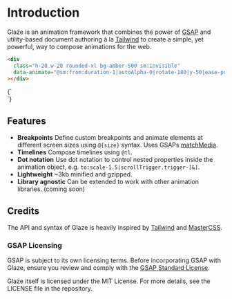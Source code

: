 
# Introduction

Glaze is an animation framework that combines the power of
[GSAP](https://greensock.com/gsap/) and utility-based document authoring à la
[Tailwind](https://tailwindcss.com) to create a simple, yet powerful, way to
compose animations for the web.

```html copy
<div
  class="h-20 w-20 rounded-xl bg-amber-500 sm:invisible"
  data-animate="@sm:from:duration-1|autoAlpha-0|rotate-180|y-50|ease-power2.inOut"
></div>
```

<Example>
  {`
<div
class="h-20 w-20 rounded-xl bg-amber-500 sm:invisible"
data-animate="@sm:from:duration-1|autoAlpha-0|rotate-180|y-50|ease-power2.inOut|scrollTrigger.trigger-[&]">
</div>
`}
</Example>

## Features

- **Breakpoints** Define custom breakpoints and animate elements at different
  screen sizes using `@{size}` syntax. Uses GSAPs
  [matchMedia](<https://gsap.com/docs/v3/GSAP/gsap.matchMedia()/>).
- **Timelines** Compose timelines using `@tl`.
- **Dot notation** Use dot notation to control nested properties inside the
  animation object, e.g. `to:scale-1.5|scrollTrigger.trigger-[&]`.
- **Lightweight** ~3kb minified and gzipped.
- **Library agnostic** Can be extended to work with other animation libraries.
  (coming soon)

## Credits

The API and syntax of Glaze is heavily inspired by
[Tailwind](https://tailwindcss.com) and [MasterCSS](https://css.master.co/).

### GSAP Licensing

GSAP is subject to its own licensing terms. Before incorporating GSAP with
Glaze, ensure you review and comply with the
[GSAP Standard License](https://gsap.com/community/standard-license/).

Glaze itself is licensed under the MIT License. For more details, see the
LICENSE file in the repository.
